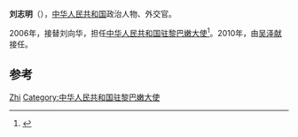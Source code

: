 {{Otheruses|刘志明}}

'''刘志明'''（{{bd|？|}}），[[中华人民共和国|中华人民共和国]]政治人物、外交官。

2006年，接替刘向华，担任[[中国驻黎巴嫩大使列表|中华人民共和国驻黎巴嫩大使]]<ref>{{cite web|author=中华人民共和国外交部|title=中国驻黎巴嫩历任大使|url=http://www.mfa.gov.cn/chn/pds/ziliao/wjrw/2167/2169/t9161.htm
|publisher=中华人民共和国外交部|accessdate=2012-03-06}}</ref>。2010年，由[[吴泽献|吴泽献]]接任。

== 参考 ==
{{reflist}}

{{start box}}
{{s-dip}}
{{succession box|[[刘向华|刘向华]]|[[吴泽献|吴泽献]]|[[中国驻黎巴嫩大使列表|中华人民共和国驻黎巴嫩大使]]|2006年11月-2010年12月}}
{{end box}}

{{中国政治人物小作品}}

{{Authority control}}
{{DEFAULTSORT:Liu刘}}
[[Category:劉姓|Zhi]]
[[Category:中华人民共和国驻黎巴嫩大使|Category:中华人民共和国驻黎巴嫩大使]]